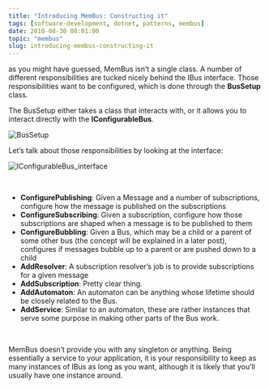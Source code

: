 ```yaml
---
title: "Introducing MemBus: Constructing it"
tags: [software-development, dotnet, patterns, membus]
date: 2010-08-30 08:01:00
topic: "membus"
slug: introducing-membus-constructing-it
---
```


as you might have guessed, MemBus isn’t a single class. A number of different responsibilities are tucked nicely behind the IBus interface. Those responsibilities want to be configured, which is done through the **BusSetup** class.

The BusSetup either takes a class that interacts with, or it allows you to interact directly with the **IConfigurableBus**. 

![BusSetup](/assets/image_288bb54a-ea88-4197-a4e9-5fe13d7f6b76.png "BusSetup") 

 Let’s talk about those responsibilities by looking at the interface:

![IConfigurableBus_interface](/assets/ebe64f99-efa7-4c46-b66a-46eb7d74fb2a_4c6b7c23-511e-4fc4-b265-11d69c2dbbf9.png "IConfigurableBus_interface")

&nbsp;

*   **ConfigurePublishing**: Given a Message and a number of subscriptions, configure how the message is published on the subscriptions
*   **ConfigureSubscribing**: Given a subscription, configure how those subscriptions are shaped when a message is to be published to them
*   **ConfigureBubbling**: Given a Bus, which may be a child or a parent of some other bus (the concept will be explained in a later post), configures if messages bubble up to a parent or are pushed down to a child
*   **AddResolver**: A subscription resolver’s job is to provide subscriptions for a given message
*   **AddSubscription**: Pretty clear thing.
*   **AddAutomaton**: An automaton can be anything whose lifetime should be closely related to the Bus.
*   **AddService**: Similar to an automaton, these are rather instances that serve some purpose in making other parts of the Bus work. 

&nbsp;

MemBus doesn’t provide you with any singleton or anything. Being essentially a service to your application, it is your responsibility to keep as many instances of IBus as long as you want, although it is likely that you’ll usually have one instance around.